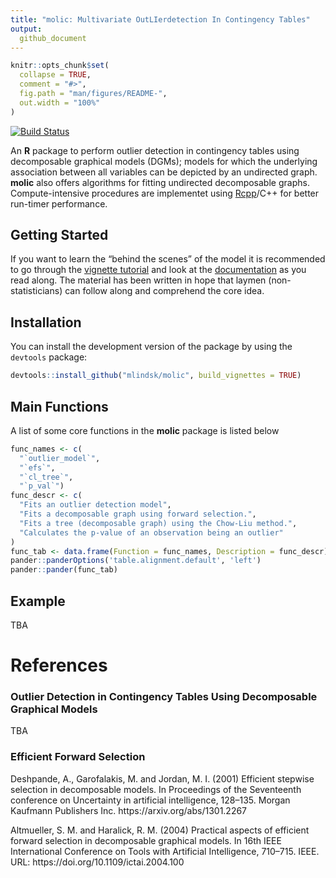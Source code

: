```yaml
---
title: "molic: Multivariate OutLIerdetection In Contingency Tables"
output:
  github_document
---
```


<!-- README.md is generated from README.Rmd. Please edit that file -->

```r
knitr::opts_chunk$set(
  collapse = TRUE,
  comment = "#>",
  fig.path = "man/figures/README-",
  out.width = "100%"
)
```

[![Build Status](https://travis-ci.com/mlindsk/molic.svg?token=AuXvB5mAnHuxQxKszxph&branch=master)](https://travis-ci.com/mlindsk/molic)

An **R** package to perform outlier detection in contingency tables using decomposable graphical models (DGMs); models for which the underlying association between all variables can be depicted by an undirected graph. **molic** also offers algorithms for fitting undirected decomposable graphs. Compute-intensive procedures are implementet using [Rcpp](http://www.rcpp.org/)/C++ for better run-timer performance.

## Getting Started
If you want to learn the "behind the scenes" of the model it is recommended to go through the [vignette tutorial](https://mlindsk.github.io/molic/articles/) and look at the [documentation](https://mlindsk.github.io/molic/reference/index.html) as you read along. The material has been written in hope that laymen (non-statisticians) can follow along and comprehend the core idea.


## Installation
You can install the development version of the package by using the `devtools` package:

```r
devtools::install_github("mlindsk/molic", build_vignettes = TRUE)
```

## Main Functions
A list of some core functions in the **molic** package is listed below

```r
func_names <- c(
  "`outlier_model`",
  "`efs`",
  "`cl_tree`",
  "`p_val`")
func_descr <- c(
  "Fits an outlier detection model",
  "Fits a decomposable graph using forward selection.",
  "Fits a tree (decomposable graph) using the Chow-Liu method.",
  "Calculates the p-value of an observation being an outlier"
)
func_tab <- data.frame(Function = func_names, Description = func_descr)
pander::panderOptions('table.alignment.default', 'left')
pander::pander(func_tab)
```

## Example
TBA

# References

### Outlier Detection in Contingency Tables Using Decomposable Graphical Models
TBA

### Efficient Forward Selection
Deshpande, A., Garofalakis, M. and Jordan, M. I. (2001) Efficient stepwise selection in decomposable models. In Proceedings of the Seventeenth conference on Uncertainty in artificial intelligence, 128–135. Morgan Kaufmann Publishers Inc. https://arxiv.org/abs/1301.2267

Altmueller, S. M. and Haralick, R. M. (2004) Practical aspects of efficient forward selection in decomposable graphical models. In 16th IEEE International Conference on Tools with Artificial Intelligence, 710–715. IEEE. URL: https://doi.org/10.1109/ictai.2004.100
